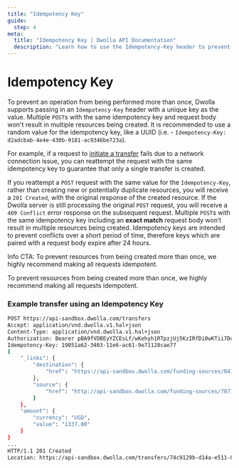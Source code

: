 ```yaml
---
title: "Idempotency Key"
guide:
  step: 4
meta:
  title: "Idempotency Key | Dwolla API Documentation"
  description: "Learn how to use the Idempotency-Key header to prevent duplicate operations and manage resource creation in the Dwolla API. Find out how to ensure idempotency with unique keys and handle response codes effectively."
---
```


# Idempotency Key

To prevent an operation from being performed more than once, Dwolla supports passing in an `Idempotency-Key` header with a unique key as the value. Multiple `POST`s with the same idempotency key and request body won't result in multiple resources being created. It is recommended to use a random value for the idempotency key, like a UUID (i.e. - `Idempotency-Key: d2adcbab-4e4e-430b-9181-ac9346be723a`).

For example, if a request to [initiate a transfer](/docs/connect/api-reference/transfers/initiate) fails due to a network connection issue, you can reattempt the request with the same idempotency key to guarantee that only a single transfer is created.

If you reattempt a `POST` request with the same value for the `Idempotency-Key`, rather than creating new or potentially duplicate resources, you will receive a `201 Created`, with the original response of the created resource. If the Dwolla server is still processing the original `POST` request, you will receive a `409 Conflict` error response on the subsequent request. Multiple `POST`s with the same idempotency key including an **exact match** request body won’t result in multiple resources being created. Idempotency keys are intended to prevent conflicts over a short period of time, therefore keys which are paired with a request body expire after 24 hours.

Info CTA: To prevent resources from being created more than once, we highly recommend making all requests idempotent.

<AlertBar variation="info">
  To prevent resources from being created more than once, we highly recommend
  making all requests idempotent.
</AlertBar>

### Example transfer using an Idempotency Key

```bash
POST https://api-sandbox.dwolla.com/transfers
Accept: application/vnd.dwolla.v1.hal+json
Content-Type: application/vnd.dwolla.v1.hal+json
Authorization: Bearer pBA9fVDBEyYZCEsLf/wKehyh1RTpzjUj5KzIRfDi0wKTii7DqY
Idempotency-Key: 19051a62-3403-11e6-ac61-9e71128cae77
{
    "_links": {
        "destination": {
            "href": "https://api-sandbox.dwolla.com/funding-sources/04173e17-6398-4d36-a167-9d98c4b1f1c3"
        },
        "source": {
            "href": "http://api-sandbox.dwolla.com/funding-sources/707177c3-bf15-4e7e-b37c-55c3898d9bf4"
        }
    },
    "amount": {
        "currency": "USD",
        "value": "1337.00"
    }
}
...
HTTP/1.1 201 Created
Location: https://api-sandbox.dwolla.com/transfers/74c9129b-d14a-e511-80da-0aa34a9b2388

```
